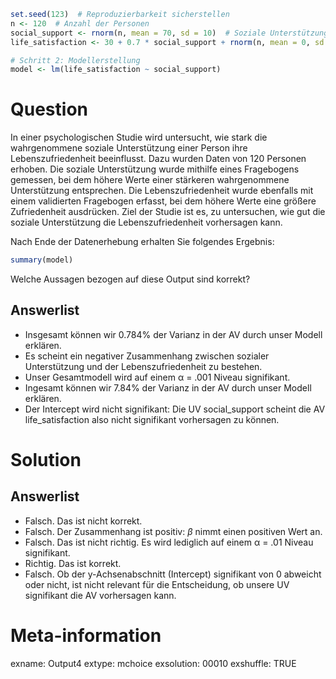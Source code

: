 ```r

set.seed(123)  # Reproduzierbarkeit sicherstellen
n <- 120  # Anzahl der Personen
social_support <- rnorm(n, mean = 70, sd = 10)  # Soziale Unterstützung (Mittelwert 70, Standardabweichung 10)
life_satisfaction <- 30 + 0.7 * social_support + rnorm(n, mean = 0, sd = 40)  # Lebenszufriedenheit, abhängig von der sozialen Unterstützung

# Schritt 2: Modellerstellung
model <- lm(life_satisfaction ~ social_support)


```


Question
========

In einer psychologischen Studie wird untersucht, wie stark die wahrgenommene soziale Unterstützung einer Person ihre Lebenszufriedenheit beeinflusst. Dazu wurden Daten von 120 Personen erhoben. Die soziale Unterstützung wurde mithilfe eines Fragebogens gemessen, bei dem höhere Werte einer stärkeren wahrgenommene Unterstützung entsprechen. Die Lebenszufriedenheit wurde ebenfalls mit einem validierten Fragebogen erfasst, bei dem höhere Werte eine größere Zufriedenheit ausdrücken. Ziel der Studie ist es, zu untersuchen, wie gut die soziale Unterstützung die Lebenszufriedenheit vorhersagen kann.

Nach Ende der Datenerhebung erhalten Sie folgendes Ergebnis:

```r
summary(model)
```

Welche Aussagen bezogen auf diese Output sind korrekt? 


Answerlist
----------

* Insgesamt können wir 0.784% der Varianz in der AV durch unser Modell erklären.
* Es scheint ein negativer Zusammenhang zwischen sozialer Unterstützung und der Lebenszufriedenheit zu bestehen. 
* Unser Gesamtmodell wird auf einem α = .001 Niveau signifikant. 
* Ingesamt können wir 7.84% der Varianz in der AV durch unser Modell erklären.
* Der Intercept wird nicht signifikant: Die UV social_support scheint die AV life_satisfaction also nicht signifikant vorhersagen zu können.


Solution
========

Answerlist
----------

* Falsch. Das ist nicht korrekt. 
* Falsch. Der Zusammenhang ist positiv: $\beta$ nimmt einen positiven Wert an.  
* Falsch. Das ist nicht richtig. Es wird lediglich auf einem α = .01 Niveau signifikant.
* Richtig. Das ist korrekt. 
* Falsch. Ob der y-Achsenabschnitt (Intercept) signifikant von 0 abweicht oder nicht, ist nicht relevant für die Entscheidung, ob unsere UV signifikant die AV vorhersagen kann. 

Meta-information
================
exname: Output4
extype: mchoice
exsolution: 00010
exshuffle: TRUE
